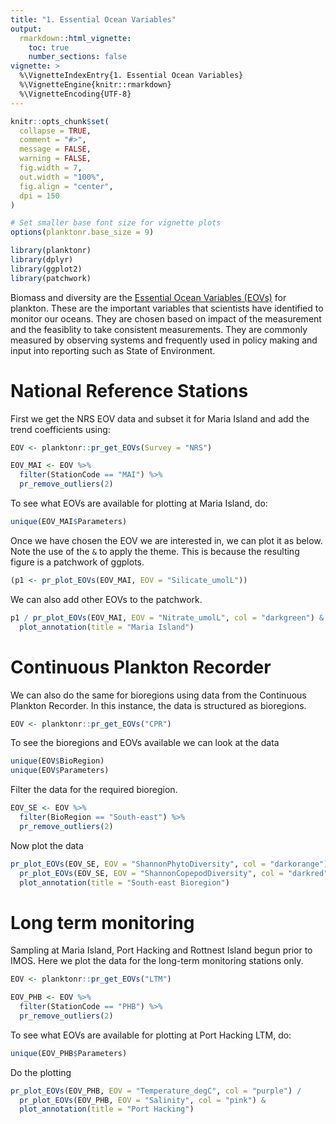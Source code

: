 ```yaml
---
title: "1. Essential Ocean Variables"
output: 
  rmarkdown::html_vignette:
    toc: true
    number_sections: false
vignette: >
  %\VignetteIndexEntry{1. Essential Ocean Variables}
  %\VignetteEngine{knitr::rmarkdown}
  %\VignetteEncoding{UTF-8}
---
```


```r
knitr::opts_chunk$set(
  collapse = TRUE,
  comment = "#>",
  message = FALSE,
  warning = FALSE,
  fig.width = 7,
  out.width = "100%",
  fig.align = "center",
  dpi = 150
)

# Set smaller base font size for vignette plots
options(planktonr.base_size = 9)
```

```r
library(planktonr)
library(dplyr)
library(ggplot2)
library(patchwork)
```

Biomass and diversity are the [Essential Ocean Variables (EOVs)]("https://www.goosocean.org/index.php?option=com_content&view=article&layout=edit&id=283&Itemid=441") for plankton. These are the important variables that scientists have identified to monitor our oceans. They are chosen based on impact of the measurement and the feasiblity to take consistent measurements. They are commonly measured by observing systems and frequently used in policy making and input into reporting such as State of Environment.

# National Reference Stations

First we get the NRS EOV data and subset it for Maria Island and add the trend coefficients using:
```r
EOV <- planktonr::pr_get_EOVs(Survey = "NRS")

EOV_MAI <- EOV %>%
  filter(StationCode == "MAI") %>%
  pr_remove_outliers(2)
```


To see what EOVs are available for plotting at Maria Island, do:
```r
unique(EOV_MAI$Parameters)
```


Once we have chosen the EOV we are interested in, we can plot it as below. Note the use of the `&` to apply the theme. This is because the resulting figure is a patchwork of ggplots.
```r
(p1 <- pr_plot_EOVs(EOV_MAI, EOV = "Silicate_umolL"))       
```

We can also add other EOVs to the patchwork.
```r
p1 / pr_plot_EOVs(EOV_MAI, EOV = "Nitrate_umolL", col = "darkgreen") &
  plot_annotation(title = "Maria Island")
```

# Continuous Plankton Recorder

We can also do the same for bioregions using data from the Continuous Plankton Recorder. In this instance, the data is structured as bioregions.

```r
EOV <- planktonr::pr_get_EOVs("CPR")
```

To see the bioregions and EOVs available we can look at the data

```r
unique(EOV$BioRegion)
unique(EOV$Parameters)
```

Filter the data for the required bioregion.
```r
EOV_SE <- EOV %>%
  filter(BioRegion == "South-east") %>%
  pr_remove_outliers(2)
```

Now plot the data
```r
pr_plot_EOVs(EOV_SE, EOV = "ShannonPhytoDiversity", col = "darkorange") / 
  pr_plot_EOVs(EOV_SE, EOV = "ShannonCopepodDiversity", col = "darkred") &
  plot_annotation(title = "South-east Bioregion")
```


# Long term monitoring

Sampling at Maria Island, Port Hacking and Rottnest Island begun prior to IMOS. Here we plot the data for the long-term monitoring stations only.

```r
EOV <- planktonr::pr_get_EOVs("LTM")

EOV_PHB <- EOV %>%
  filter(StationCode == "PHB") %>%
  pr_remove_outliers(2)
```

To see what EOVs are available for plotting at Port Hacking LTM, do:
```r
unique(EOV_PHB$Parameters)
```

Do the plotting
```r
pr_plot_EOVs(EOV_PHB, EOV = "Temperature_degC", col = "purple") / 
  pr_plot_EOVs(EOV_PHB, EOV = "Salinity", col = "pink") &
  plot_annotation(title = "Port Hacking")
```

